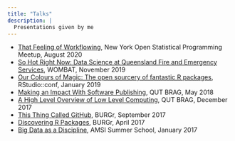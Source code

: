 ```yaml
---
title: "Talks"
description: |
  Presentations given by me
---
```



* [That Feeling of Workflowing](https://github.com/MilesMcBain/nycr_meetup_talk), New York Open Statistical Programming Meetup, August 2020
* [So Hot Right Now: Data Science at Queensland Fire and Emergency Services](https://docs.google.com/presentation/d/1dl6EF1X_UqBWFE-2ySkvs0YOpK52Dlass3KE4a04SLE/edit?usp=sharing), WOMBAT, November 2019
* [Our Colours of Magic: The open sourcery of fantastic R packages](https://github.com/MilesMcBain/rstudioconf_talk), RStudio::conf, January 2019
* [Making an Impact With Software Publishing](https://docs.google.com/presentation/d/1GLrOyRBymzPhgcRiPjNJXRdCv5ChXp4Ytctds5WbDag/edit), QUT BRAG, May 2018
* [A High Level Overview of Low Level Computing](https://docs.google.com/presentation/d/1fCR7PVYWQxD036-xR-hnJpTvuFfHHuRNEpY0iejEJZI/edit?usp=sharing), QUT BRAG, December 2017
* [This Thing Called GitHub](https://github.com/MilesMcBain/burgr_20170913_github/blob/master/github.Rmd), BURGr, September 2017
* [Discovering R Packages](https://github.com/MilesMcBain/burgr_package_discovery/blob/master/discovering_R_packages.Rmd), BURGr, April 2017
* [Big Data as a Discipline](https://github.com/MilesMcBain/AMSI_2017_MSBD_Talk/blob/master/BDaaD.Rmd), AMSI Summer School, January 2017
